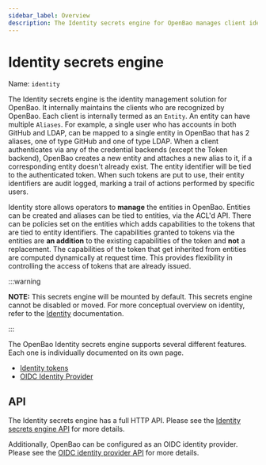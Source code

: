 ```yaml
---
sidebar_label: Overview
description: The Identity secrets engine for OpenBao manages client identities.
---
```


# Identity secrets engine

Name: `identity`

The Identity secrets engine is the identity management solution for OpenBao. It
internally maintains the clients who are recognized by OpenBao. Each client is
internally termed as an `Entity`. An entity can have multiple `Aliases`. For
example, a single user who has accounts in both GitHub and LDAP, can be mapped
to a single entity in OpenBao that has 2 aliases, one of type GitHub and one of
type LDAP. When a client authenticates via any of the credential backends
(except the Token backend), OpenBao creates a new entity and attaches a new
alias to it, if a corresponding entity doesn't already exist. The entity identifier will
be tied to the authenticated token. When such tokens are put to use, their
entity identifiers are audit logged, marking a trail of actions performed by
specific users.

Identity store allows operators to **manage** the entities in OpenBao. Entities
can be created and aliases can be tied to entities, via the ACL'd API. There
can be policies set on the entities which adds capabilities to the tokens that
are tied to entity identifiers. The capabilities granted to tokens via the
entities are **an addition** to the existing capabilities of the token and
**not** a replacement. The capabilities of the token that get inherited from
entities are computed dynamically at request time. This provides flexibility in
controlling the access of tokens that are already issued.

:::warning

**NOTE:** This secrets engine will be mounted by default. This secrets engine
cannot be disabled or moved. For more conceptual overview on identity, refer to
the [Identity](../../concepts/identity.mdx) documentation.

:::

The OpenBao Identity secrets engine supports several different features. Each
one is individually documented on its own page.

- [Identity tokens](identity-token.mdx)
- [OIDC Identity Provider](oidc-provider.mdx)

## API

The Identity secrets engine has a full HTTP API. Please see the
[Identity secrets engine API](/api-docs/secret/identity) for more
details.

Additionally, OpenBao can be configured as an OIDC identity provider. Please see
the [OIDC identity provider API](/api-docs/secret/identity/oidc-provider) for
more details.
